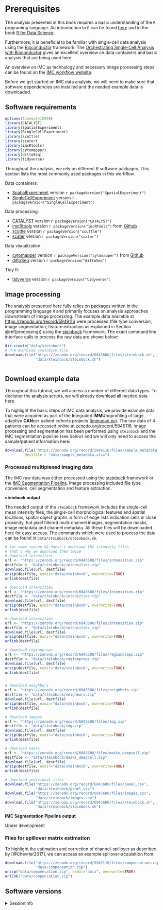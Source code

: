 # Prerequisites {#prerequisites}

The analysis presented in this book requires a basic understanding of the 
`R` programing language. An introduction to `R` can be found [here](https://cran.r-project.org/doc/manuals/r-release/R-intro.pdf) and
in the book [R for Data Science](https://r4ds.had.co.nz/index.html).

Furthermore, it is beneficial to be familiar with single-cell data analysis
using the [Bioconductor](https://www.bioconductor.org/) framework. The 
[Orchestrating Single-Cell Analysis with Bioconductor](https://bioconductor.org/books/release/OSCA/) 
gives an excellent overview on data containers and basic analysis that are being
used here.

An overview on IMC as technology and necessary image processing steps can be
found on the [IMC workflow website](https://bodenmillergroup.github.io/IMCWorkflow/). 

Before we get started on IMC data analysis, we will need to make sure that
software dependencies are installed and the needed example data is downloaded.

## Software requirements

```r
options(timeout=10000)
library(CATALYST)
library(SpatialExperiment)
library(SingleCellExperiment)
library(scuttle)
library(scater)
library(imcRtools)
library(cytomapper)
library(dittoSeq)
library(tidyverse)
```

Throughout the analysis, we rely on different R software packages.
This section lists the most commonly used packages in this workflow.

Data containers:

* [SpatialExperiment](https://bioconductor.org/packages/release/bioc/html/SpatialExperiment.html) version `r packageVersion("SpatialExperiment")`
* [SingleCellExperiment](https://bioconductor.org/packages/release/bioc/html/SingleCellExperiment.html) version `r packageVersion("SingleCellExperiment")`

Data processing:

* [CATALYST](https://bioconductor.org/packages/release/bioc/html/CATALYST.html) version `r packageVersion("CATALYST")`
* [imcRtools](https://github.com/BodenmillerGroup/imcRtools) version `r packageVersion("imcRtools")` from [Github](https://github.com/BodenmillerGroup/imcRtools)
* [scuttle](https://bioconductor.org/packages/release/bioc/html/scuttle.html) version `r packageVersion("scuttle")`
* [scater](https://bioconductor.org/packages/release/bioc/html/scater.html) version `r packageVersion("scater")`

Data visualization:

* [cytomapper](https://github.com/BodenmillerGroup/cytomapper) version `r packageVersion("cytomapper")` from [Github](https://github.com/BodenmillerGroup/cytomapper)
* [dittoSeq](https://bioconductor.org/packages/release/bioc/html/dittoSeq.html) version `r packageVersion("dittoSeq")`

Tidy R:

* [tidyverse](https://www.tidyverse.org/) version `r packageVersion("tidyverse")`

## Image processing

The analysis presented here fully relies on packages written in the programming
language `R` and primarily focuses on analysis approaches downstream of image
processing. The example data available at
[https://zenodo.org/record/5949116](https://zenodo.org/record/5949116) were
processed (file type conversion, image segmentation, feature extraction as
explained in Section \@ref(processing)) using the
[steinbock](https://bodenmillergroup.github.io/steinbock/latest/) framework. The
exact command line interface calls to process the raw data are shown below:

```r
dir.create("data/steinbock")
# Pre-download steinbock file
download.file("https://zenodo.org/record/6043600/files/steinbock.sh", 
              "data/steinbock/steinbock.sh")
```

```bash

```

## Download example data {#download-data}

Throughout this tutorial, we will access a number of different data types. 
To declutter the analysis scripts, we will already download all needed data here.

To highlight the basic steps of IMC data analysis, we provide example data that
were acquired as part of the **I**ntegrated i**MMU**noprofiling of large adaptive
**CAN**cer patient cohorts projects ([immucan.eu](https://immucan.eu/)). The
raw data of 4 patients can be accessed online at 
[zenodo.org/record/5949116](https://zenodo.org/record/5949116).
Image processing and segmentation has been performed using `steinbock` and
the IMC segmentation pipeline (see below) and we will only need to access the
sample/patient information here:

```r
download.file("https://zenodo.org/record/5949116/files/sample_metadata.xlsx", 
         destfile = "data/sample_metadata.xlsx")
```

### Processed multiplexed imaging data

The IMC raw data was either processed using the 
[steinbock](https://github.com/BodenmillerGroup/steinbock) framework or the
[IMC Segmentation Pipeline](https://github.com/BodenmillerGroup/ImcSegmentationPipeline).
Image processing included file type conversion, cell segmentation and feature
extraction. 

**steinbock output**

The needed output of the `steinbock` framework includes the single-cell mean
intensity files, the single-cell morphological features and spatial locations,
spatial object graphs in form of edge lists indication cells in close proximity,
hot pixel filtered multi-channel images, segmentation masks, image metadata and
channel metadata. All these files will be downloaded here for easy access. The
commands which were used to process the data can be found in
`data/steinbock/steinbock.sh`.

```r
# for some reason GA doesn't download the intensity files
# That's why we download them twice
# download intensities
url <- "https://zenodo.org/record/6043600/files/intensities.zip"
destfile <- "data/steinbock/intensities.zip"
download.file(url, destfile)
unzip(destfile, exdir="data/steinbock", overwrite=TRUE)
unlink(destfile)

# download intensities
url <- "https://zenodo.org/record/6043600/files/intensities.zip"
destfile <- "data/steinbock/intensities.zip"
download.file(url, destfile)
unzip(destfile, exdir="data/steinbock", overwrite=TRUE)
unlink(destfile)
```

```r
# download intensities
url <- "https://zenodo.org/record/6043600/files/intensities.zip"
destfile <- "data/steinbock/intensities.zip"
download.file(url, destfile)
unzip(destfile, exdir="data/steinbock", overwrite=TRUE)
unlink(destfile)

# download regionprops
url <- "https://zenodo.org/record/6043600/files/regionprops.zip"
destfile <- "data/steinbock/regionprops.zip"
download.file(url, destfile)
unzip(destfile, exdir="data/steinbock", overwrite=TRUE)
unlink(destfile)


# download neighbors
url <- "https://zenodo.org/record/6043600/files/neighbors.zip"
destfile <- "data/steinbock/neighbors.zip"
download.file(url, destfile)
unzip(destfile, exdir="data/steinbock", overwrite=TRUE)
unlink(destfile)

# download images
url <- "https://zenodo.org/record/6043600/files/img.zip"
destfile <- "data/steinbock/img.zip"
download.file(url, destfile)
unzip(destfile, exdir="data/steinbock", overwrite=TRUE)
unlink(destfile)

# download masks
url <- "https://zenodo.org/record/6043600/files/masks_deepcell.zip"
destfile <- "data/steinbock/masks_deepcell.zip"
download.file(url, destfile)
unzip(destfile, exdir="data/steinbock", overwrite=TRUE)
unlink(destfile)

# download individual files
download.file("https://zenodo.org/record/6043600/files/panel.csv", 
              "data/steinbock/panel.csv")
download.file("https://zenodo.org/record/6043600/files/images.csv", 
              "data/steinbock/images.csv")
download.file("https://zenodo.org/record/6043600/files/steinbock.sh", 
              "data/steinbock/steinbock.sh")
```

**IMC Segmentation Pipeline output**

Under development

### Files for spillover matrix estimation

To highlight the estimation and correction of channel-spillover as described by
[@Chevrier2017], we can access an example spillover-acquisition from:

```r
download.file("https://zenodo.org/record/5949116/files/compensation.zip",
              "data/compensation.zip")
unzip("data/compensation.zip", exdir="data", overwrite=TRUE)
unlink("data/compensation.zip")
```

## Software versions {#sessionInfo}

<details>
   <summary>SessionInfo</summary>
   
```r
sessionInfo()
```
</details>



